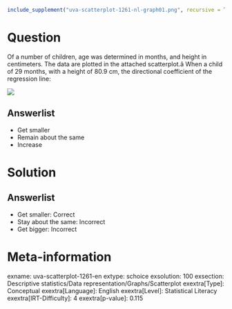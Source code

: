 ```r
include_supplement("uva-scatterplot-1261-nl-graph01.png", recursive = TRUE)
```

Question
========

Of a number of children, age was determined in months, and height in centimeters. The data are plotted in the attached scatterplot.â When a child of 29 months, with a height of 80.9 cm, the directional coefficient of the regression line:

![](uva-scatterplot-1261-nl-graph01.png)

Answerlist
----------

* Get smaller
* Remain about the same
* Increase

Solution
========

Answerlist
----------

* Get smaller: Correct
* Stay about the same: Incorrect
* Get bigger: Incorrect

Meta-information
================
exname: uva-scatterplot-1261-en
extype: schoice
exsolution: 100
exsection: Descriptive statistics/Data representation/Graphs/Scatterplot
exextra[Type]: Conceptual
exextra[Language]: English
exextra[Level]: Statistical Literacy
exextra[IRT-Difficulty]: 4
exextra[p-value]: 0.115
